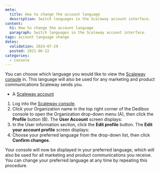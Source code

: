 ```yaml
---
meta:
  title: How to change the account language
  description: Switch languages in the Scaleway account interface.
content:
  h1: How to change the account language
  paragraph: Switch languages in the Scaleway account interface.
tags: account language change 
dates:
  validation: 2024-07-29
  posted: 2021-06-22
categories:
  - console
---
```


You can choose which language you would like to view the [Scaleway console](/account/concepts/#console) in. This language will also be used for any marketing and product communications Scaleway sends you.

<Macro id="requirements" />

- A [Scaleway account](https://console.scaleway.com)

1. Log into the [Scaleway console](https://console.scaleway.com).
2. Click your Organization name in the top right corner of the Dedibox console to open the Organization drop-down menu (A), then click the **Profile** button (B). The **User Account** screen displays:
   <Lightbox src="scaleway-console-menu.webp" alt="" />
3. In the User information section, click the **Edit profile** button. The **Edit your account profile** screen displays:
   <Lightbox src="scaleway-edit-profile.webp" alt="" /> 
4. Choose your preferred language from the drop-down list, then click **Confirm changes**.

Your console will now be displayed in your preferred language, which will also be used for all marketing and product communications you receive. You can change your preferred language at any time by repeating this procedure.
